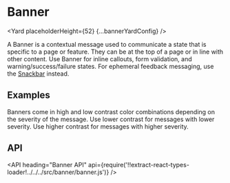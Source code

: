 <!--
Copyright (c) Uber Technologies, Inc.

This source code is licensed under the MIT license found in the
LICENSE file in the root directory of this source tree.
-->





# Banner

<Yard placeholderHeight={52} {...bannerYardConfig} />

A Banner is a contextual message used to communicate a state that is specific to a page or feature.
They can be at the top of a page or in line with other content. Use Banner for inline callouts,
form validation, and warning/success/failure states. For ephemeral feedback messaging, use the
[Snackbar](/components/snackbar) instead.

## Examples

Banners come in high and low contrast color combinations depending on the severity of the message.
Use lower contrast for messages with lower severity. Use higher contrast for messages with higher severity.

<Example title="Color schemes" path="banner/variants.js">
  <Variants />
</Example>

<Example title="Artwork" path="banner/artwork.js">
  <Artwork />
</Example>

<Example title="Action" path="banner/action.js">
  <Action />
</Example>

## API

<API
  heading="Banner API"
  api={require('!!extract-react-types-loader!../../../src/banner/banner.js')}
/>

<Exports component={BannerExports} title="Banner exports" path="baseui/banner" />
